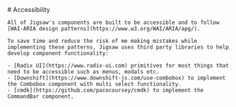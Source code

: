 
<Meta title="Accessibility" />

<Documentation>
    # Accessibility

    All of Jigsaw's components are built to be accessible and to follow [WAI-ARIA design patterns](https://www.w3.org/WAI/ARIA/apg/).

    To save time and reduce the risk of me making mistakes while implementing these patterns, Jigsaw uses third party libraries to help develop component functionality:

    - [Radix UI](https://www.radix-ui.com) primitives for most things that need to be accessible such as menus, modals etc.
    - [Downshift](https://www.downshift-js.com/use-combobox) to implement the Combobox component with multi select functionality.
    - [cmdk](https://github.com/pacocoursey/cmdk) to implement the CommandBar component.
</Documentation>

